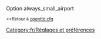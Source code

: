 {{fr/Amorce}}
Option always_small_airport

<small><<Retour à [[Main/fr/Openttd.cfg|openttd.cfg]]</small>
[[Category:fr/Réglages et préférences]]